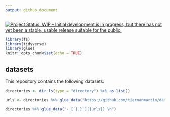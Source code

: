 ```yaml
--- 
output: github_document
---
```


<a href="http://www.repostatus.org/#wip"><img src="http://www.repostatus.org/badges/latest/wip.svg" alt="Project Status: WIP – Initial development is in progress, but there has not yet been a stable, usable release suitable for the public." /></a>


```r
library(fs)
library(tidyverse)
library(glue)
knitr::opts_chunk$set(echo = TRUE)
```

## datasets

This repository contains the following datasets:

```r

directories <- dir_ls(type = "directory") %>% as.list() 

urls <- directories %>% glue_data("https://github.com/tiernanmartin/datasets/tree/master/{.}")

directories %>% glue_data("- [`{.}`]({urls}) \n")

```
